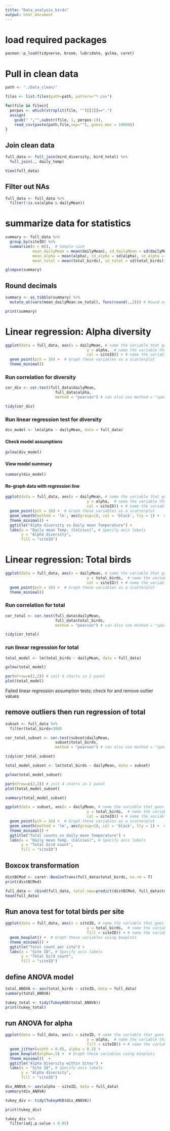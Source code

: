 ```yaml
---
title: "Data_analysis_birds"
output: html_document
---
```

# load required packages
```r
pacman::p_load(tidyverse, broom, lubridate, gvlma, caret)
```

# Pull in clean data
```r
path <- "./Data_clean/"

files <- list.files(path=path, pattern="*.csv")

for(file in files){
  perpos <- which(strsplit(file, "")[[1]]==".")
  assign(
    gsub(" ","",substr(file, 1, perpos-1)),
    read_csv(paste(path,file,sep=""), guess_max = 10000))
}

```

## Join clean data
```r
full_data <- full_join(bird_diversity, bird_total) %>% 
  full_join(., daily_temp) 

View(full_data)
```

## Filter out NAs
```r
full_data <- full_data %>% 
  filter(!is.na(alpha & dailyMean))
```

# summarize data for statistics
```r
summary <- full_data %>% 
  group_by(siteID) %>% 
  summarize(n = n(),  # Sample size
            mean_dailyMean = mean(dailyMean), sd_dailyMean = sd(dailyMean), se_dailyMean = sd_dailyMean/sqrt(n), # Mean, sd, se for dailyMean
            mean_alpha = mean(alpha), sd_alpha = sd(alpha), se_alpha = sd_alpha/sqrt(n),
            mean_total = mean(total_birds), sd_total = sd(total_birds), se_total = sd_total/sqrt(n))

glimpse(summary)
```

## Round decimals
```r
summary <- as_tibble(summary) %>% 
  mutate_at(vars(mean_dailyMean:se_total), funs(round(.,2))) # Round each of our calculated columns to 2 decimals

print(summary)
```

# Linear regression: Alpha diversity
```r
ggplot(data = full_data, aes(x = dailyMean, # name the variable that goes on the x-axis
                                    y = alpha,  # name the variable that goes on the y-axis
                                    col = siteID)) + # name the variable to differentiate colors
  geom_point(pch = 16) +  # Graph these variables as a scatterplot
  theme_minimal()
```

### Run correlation for diversity
```r
cor_div <- cor.test(full_data$dailyMean, 
                      full_data$alpha, 
                      method = "pearson") # can also use method = "spearman"

tidy(cor_div)
```

### Run linear regression test for diversity
```r
div_model <- lm(alpha ~ dailyMean, data = full_data)
```

#### Check model assumptions
```r
gvlma(div_model)
```

#### View model summary
```r
summary(div_model)
```

#### Re-graph data with regression line
```r
ggplot(data = full_data, aes(x = dailyMean, # name the variable that goes on the x-axis
                                    y = alpha,  # name the variable that goes on the y-axis
                                    col = siteID)) + # name the variable to differentiate colors
  geom_point(pch = 16) +  # Graph these variables as a scatterplot
  geom_smooth(method = 'lm', aes(group=1), col = 'black', lty = 1) +  # lty=1 for solid line
  theme_minimal() +
  ggtitle("Alpha diversity vs Daily mean Temperature") +
  labs(x = "Daily mean Temp. (Celcius)", # Specify axis labels
       y = "Alpha diversity",
       fill = "siteID")
```

# Linear regression: Total birds
```r
ggplot(data = full_data, aes(x = dailyMean, # name the variable that goes on the x-axis
                                    y = total_birds,  # name the variable that goes on the y-axis
                                    col = siteID)) + # name the variable to differentiate colors
  geom_point(pch = 16) +  # Graph these variables as a scatterplot
  theme_minimal()
```

### Run correlation for total
```r
cor_total <- cor.test(full_data$dailyMean, 
                      full_data$total_birds, 
                      method = "pearson") # can also use method = "spearman"

tidy(cor_total)
```

### run linear regression for total
```r
total_model <- lm(total_birds ~ dailyMean, data = full_data)
```
```r
gvlma(total_model)
```
```r
par(mfrow=c(2,2)) # init 4 charts in 1 panel
plot(total_model)
```

Failed linear regression assumption tests; check for and remove outlier values

## remove outliers then run regression of total
```r
subset <- full_data %>%
  filter(total_birds<300)
```

```r
cor_total_subset <- cor.test(subset$dailyMean, 
                      subset$total_birds, 
                      method = "pearson") # can also use method = "spearman"

tidy(cor_total_subset)
```
```r
total_model_subset <- lm(total_birds ~ dailyMean, data = subset)
```
```r
gvlma(total_model_subset)

```
```r
par(mfrow=c(2,2)) # init 4 charts in 1 panel
plot(total_model_subset)
```
```r
summary(total_model_subset)
```
```r
ggplot(data = subset, aes(x = dailyMean, # name the variable that goes on the x-axis
                                    y = total_birds,  # name the variable that goes on the y-axis
                                    col = siteID)) + # name the variable to differentiate colors
  geom_point(pch = 16) +  # Graph these variables as a scatterplot
  geom_smooth(method = 'lm', aes(group=1), col = 'black', lty = 1) +  # lty=1 for solid line
  theme_minimal() +
  ggtitle("Total counts vs daily mean Temperature") +
  labs(x = "Daily mean Temp. (Celcius)", # Specify axis labels
       y = "Total bird count",
       fill = "siteID")
```

## Boxcox transformation
```r
distBCMod <- caret::BoxCoxTrans(full_data$total_birds, na.rm = T)
print(distBCMod)
```
```r
full_data <- cbind(full_data, total_new=predict(distBCMod, full_data$total_birds)) # append the transformed variable
head(full_data)
```
## Run anova test for total birds per site
```r
ggplot(data = full_data, aes(x = siteID, # name the variable that goes on the x-axis
                                    y = total_birds,  # name the variable that goes on the y-axis
                                    fill = siteID)) + # name the variable to differentiate colors
  geom_boxplot() +  # Graph these variables using boxplots
  theme_minimal() +
  ggtitle("Total count per site") +
  labs(x = "Site ID", # Specify axis labels
       y = "Total bird count",
       fill = "siteID")
```
## define ANOVA model
```r
total_ANOVA <- aov(total_birds ~ siteID, data = full_data)
summary(total_ANOVA)
```
```r
tukey_total <- tidy(TukeyHSD(total_ANOVA))
print(tukey_total)
```

## run ANOVA for alpha
```r
ggplot(data = full_data, aes(x = siteID, # name the variable that goes on the x-axis
                                    y = alpha,  # name the variable that goes on the y-axis
                                    fill = siteID)) + # name the variable to differentiate colors
  geom_jitter(width = 0.05, alpha = 0.2) +
  geom_boxplot(alpha=.5) +  # Graph these variables using boxplots
  theme_minimal()  +
  ggtitle("Alpha Diversity within Sites") +
  labs(x = "Site ID", # Specify axis labels
       y = "Alpha diversity",
       fill = "siteID")
```

```r
div_ANOVA <- aov(alpha ~ siteID, data = full_data)
summary(div_ANOVA)
```
```r
tukey_div <- tidy(TukeyHSD(div_ANOVA))

print(tukey_div)

tukey_div %>% 
  filter(adj.p.value < 0.05)
```

